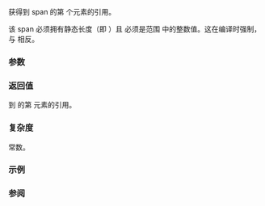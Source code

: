 {{cpp/title | get&lt;small&gt;(std::span)&lt;/small&gt;}}
{{cpp/container/span/navbar}}
{{dcl begin}}
{{dcl | since=c++20 |
template&lt; std::size_t I, class T, std::size_t N &gt;
constexpr T&amp; get( std::span&lt;T,N&gt; s ) noexcept;
}}
{{dcl end}}

获得到 span {{tt|s}} 的第 {{tt|I}} 个元素的引用。

该 span 必须拥有静态长度（即 {{c|1=N != std::dynamic_extent}} ）且 {{tt|I}} 必须是范围 {{tt|[0, N)}} 中的整数值。这在编译时强制，与 {{lc|operator[]}} 相反。

===参数===
{{par begin}}
{{par | s |要提取内容的 span}}
{{par end}}

===返回值===
到 {{tt|s}} 的第 {{tt|I}} 元素的引用。

===复杂度===
常数。

===示例===
{{example}}

===参阅===

{{dsc begin}}
{{dsc inc | cpp/container/span/dsc operator_at}}
{{dsc inc | cpp/utility/tuple/dsc get}}
{{dsc inc | cpp/utility/pair/dsc get}}
{{dsc inc | cpp/utility/variant/dsc get}}
{{dsc end}}

{{langlinks|en|ja}}